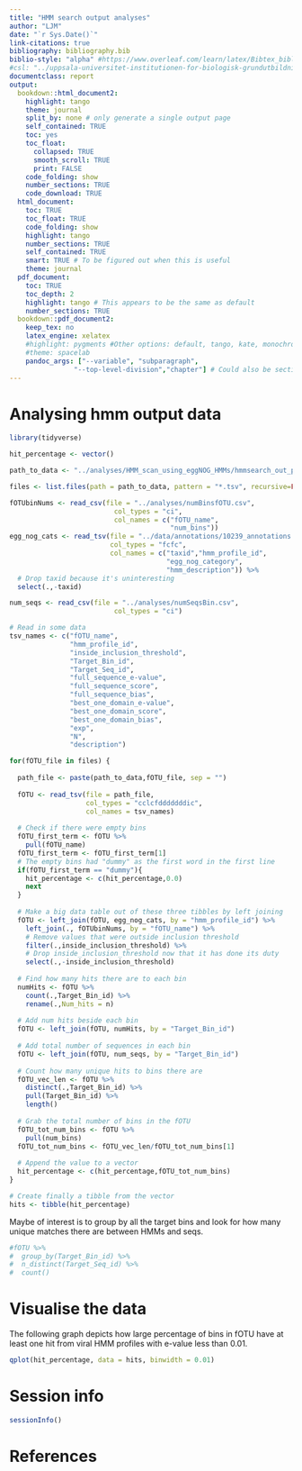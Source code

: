 ```yaml
---
title: "HMM search output analyses"
author: "LJM"
date: "`r Sys.Date()`"
link-citations: true
bibliography: bibliography.bib
biblio-style: "alpha" #https://www.overleaf.com/learn/latex/Bibtex_bibliography_styles
#csl: "../uppsala-universitet-institutionen-for-biologisk-grundutbildning.csl"
documentclass: report
output:
  bookdown::html_document2:
    highlight: tango
    theme: journal
    split_by: none # only generate a single output page
    self_contained: TRUE
    toc: yes
    toc_float: 
      collapsed: TRUE
      smooth_scroll: TRUE
      print: FALSE
    code_folding: show
    number_sections: TRUE
    code_download: TRUE
  html_document: 
    toc: TRUE
    toc_float: TRUE
    code_folding: show
    highlight: tango
    number_sections: TRUE
    self_contained: TRUE
    smart: TRUE # To be figured out when this is useful
    theme: journal
  pdf_document:
    toc: TRUE
    toc_depth: 2
    highlight: tango # This appears to be the same as default
    number_sections: TRUE
  bookdown::pdf_document2:
    keep_tex: no
    latex_engine: xelatex
    #highlight: pygments #Other options: default, tango, kate, monochrome, espresso, zenburn, haddock, and textmate
    #theme: spacelab
    pandoc_args: ["--variable", "subparagraph",
                "--top-level-division","chapter"] # Could also be section 
---
```


# Analysing hmm output data 

```r
library(tidyverse)

hit_percentage <- vector()

path_to_data <- "../analyses/HMM_scan_using_eggNOG_HMMs/hmmsearch_out_parsed/"

files <- list.files(path = path_to_data, pattern = "*.tsv", recursive=FALSE)

fOTUbinNums <- read_csv(file = "../analyses/numBinsfOTU.csv", 
                          col_types = "ci", 
                          col_names = c("fOTU_name",
                                        "num_bins"))
egg_nog_cats <- read_tsv(file = "../data/annotations/10239_annotations.tsv", 
                         col_types = "fcfc", 
                         col_names = c("taxid","hmm_profile_id",
                                       "egg_nog_category",
                                       "hmm_description")) %>%
  # Drop taxid because it's uninteresting
  select(.,-taxid)

num_seqs <- read_csv(file = "../analyses/numSeqsBin.csv", 
                          col_types = "ci")

# Read in some data
tsv_names <- c("fOTU_name",
               "hmm_profile_id",
               "inside_inclusion_threshold",
               "Target_Bin_id",
               "Target_Seq_id",
               "full_sequence_e-value",
               "full_sequence_score",
               "full_sequence_bias",
               "best_one_domain_e-value",
               "best_one_domain_score",
               "best_one_domain_bias",
               "exp",
               "N",
               "description")

for(fOTU_file in files) {
  
  path_file <- paste(path_to_data,fOTU_file, sep = "")
  
  fOTU <- read_tsv(file = path_file, 
                   col_types = "cclcfdddddddic", 
                   col_names = tsv_names)
  
  # Check if there were empty bins
  fOTU_first_term <- fOTU %>%
    pull(fOTU_name)
  fOTU_first_term <- fOTU_first_term[1]
  # The empty bins had "dummy" as the first word in the first line
  if(fOTU_first_term == "dummy"){
    hit_percentage <- c(hit_percentage,0.0)
    next
  }
  
  # Make a big data table out of these three tibbles by left joining 
  fOTU <- left_join(fOTU, egg_nog_cats, by = "hmm_profile_id") %>%
    left_join(., fOTUbinNums, by = "fOTU_name") %>%
    # Remove values that were outside inclusion threshold
    filter(.,inside_inclusion_threshold) %>%
    # Drop inside_inclusion_threshold now that it has done its duty
    select(.,-inside_inclusion_threshold)
  
  # Find how many hits there are to each bin
  numHits <- fOTU %>%
    count(.,Target_Bin_id) %>%
    rename(.,Num_hits = n)
  
  # Add num hits beside each bin
  fOTU <- left_join(fOTU, numHits, by = "Target_Bin_id")
  
  # Add total number of sequences in each bin
  fOTU <- left_join(fOTU, num_seqs, by = "Target_Bin_id")
  
  # Count how many unique hits to bins there are
  fOTU_vec_len <- fOTU %>%
    distinct(.,Target_Bin_id) %>%
    pull(Target_Bin_id) %>%
    length()
  
  # Grab the total number of bins in the fOTU
  fOTU_tot_num_bins <- fOTU %>%
    pull(num_bins)
  fOTU_tot_num_bins <- fOTU_vec_len/fOTU_tot_num_bins[1]
  
  # Append the value to a vector
  hit_percentage <- c(hit_percentage,fOTU_tot_num_bins)
}

# Create finally a tibble from the vector
hits <- tibble(hit_percentage)

```

Maybe of interest is to group by all the target bins and look for how many unique matches there are between HMMs and seqs.

```r
#fOTU %>%
#  group_by(Target_Bin_id) %>%
#  n_distinct(Target_Seq_id) %>%
#  count()
```



# Visualise the data

The following graph depicts how large percentage of bins in fOTU have at least one hit from viral HMM profiles with e-value less than 0.01.

```r
qplot(hit_percentage, data = hits, binwidth = 0.01)
```


# Session info

```r
sessionInfo()
```


# References
